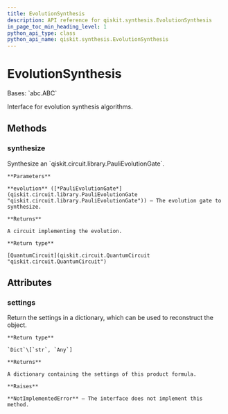 ```yaml
---
title: EvolutionSynthesis
description: API reference for qiskit.synthesis.EvolutionSynthesis
in_page_toc_min_heading_level: 1
python_api_type: class
python_api_name: qiskit.synthesis.EvolutionSynthesis
---
```


# EvolutionSynthesis

<Class id="qiskit.synthesis.EvolutionSynthesis" isDedicatedPage={true} github="https://github.com/qiskit/qiskit/tree/stable/0.22/qiskit/synthesis/evolution/evolution_synthesis.py" signature="EvolutionSynthesis">
  Bases: `abc.ABC`

  Interface for evolution synthesis algorithms.

  ## Methods

  ### synthesize

  <Function id="qiskit.synthesis.EvolutionSynthesis.synthesize" name="synthesize" signature="abstract EvolutionSynthesis.synthesize(evolution)">
    Synthesize an `qiskit.circuit.library.PauliEvolutionGate`.

    **Parameters**

    **evolution** ([*PauliEvolutionGate*](qiskit.circuit.library.PauliEvolutionGate "qiskit.circuit.library.PauliEvolutionGate")) – The evolution gate to synthesize.

    **Returns**

    A circuit implementing the evolution.

    **Return type**

    [QuantumCircuit](qiskit.circuit.QuantumCircuit "qiskit.circuit.QuantumCircuit")
  </Function>

  ## Attributes

  ### settings

  <Attribute id="qiskit.synthesis.EvolutionSynthesis.settings" name="settings">
    Return the settings in a dictionary, which can be used to reconstruct the object.

    **Return type**

    `Dict`\[`str`, `Any`]

    **Returns**

    A dictionary containing the settings of this product formula.

    **Raises**

    **NotImplementedError** – The interface does not implement this method.
  </Attribute>
</Class>

